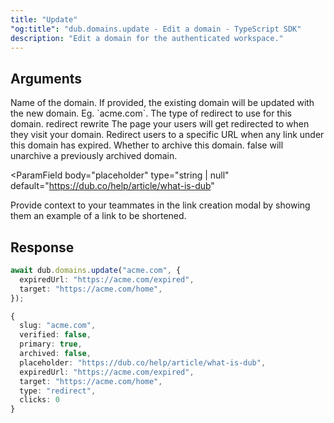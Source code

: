 ```yaml
---
title: "Update"
"og:title": "dub.domains.update - Edit a domain - TypeScript SDK"
description: "Edit a domain for the authenticated workspace."
---
```



## Arguments

<ParamField body="slug" type="string">
  Name of the domain. If provided, the existing domain will be updated with the
  new domain. Eg. `acme.com`.
</ParamField>

<ParamField body="type" type="enum<string>" default="redirect">
  The type of redirect to use for this domain.
  <enum>
    <value>redirect</value>
    <value>rewrite</value>
  </enum>
</ParamField>

<ParamField body="target" type="string | null">
  The page your users will get redirected to when they visit your domain.
</ParamField>

<ParamField body="expiredUrl" type="string | null">
  Redirect users to a specific URL when any link under this domain has expired.
</ParamField>

<ParamField body="archived" type="boolean" default={false}>
  Whether to archive this domain. false will unarchive a previously archived
  domain.
</ParamField>

<ParamField
  body="placeholder"
  type="string | null"
  default="https://dub.co/help/article/what-is-dub"
>
  Provide context to your teammates in the link creation modal by showing them
  an example of a link to be shortened.
</ParamField>

## Response

<DomainResponse />

<RequestExample>

```ts
await dub.domains.update("acme.com", {
  expiredUrl: "https://acme.com/expired",
  target: "https://acme.com/home",
});
```

</RequestExample>

<ResponseExample>

```ts
{
  slug: "acme.com",
  verified: false,
  primary: true,
  archived: false,
  placeholder: "https://dub.co/help/article/what-is-dub",
  expiredUrl: "https://acme.com/expired",
  target: "https://acme.com/home",
  type: "redirect",
  clicks: 0
}
```

</ResponseExample>
